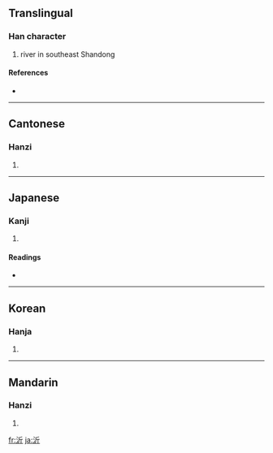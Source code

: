 ==Translingual==

===Han character===
{{Han char|rn=85|rad=水|as=04|sn=7|four=3212<sub>1</sub>|canj=水竹一中 (EHML)}}

# river in southeast Shandong

====References====
* {{Han ref|kx=0609.120|dkj=17183|dj=1002.090|hdz=31567.050|uh=6C82|ud=27778|bh=A85E|bd=43102}}

----

==Cantonese==

===Hanzi===
{{yue-hanzi|jyut=|y=yi6}}

# {{defn|Cantonese}}

----

==Japanese==

===Kanji===
{{ja-kanji|grade=|rs=水04}}

# {{defn|Japanese}}

====Readings====
* {{ja-readings|on=[[き]] (ki), [[きん]] (kin)|kun=[[ほとり]] (hotori), [[ふち]] (fuchi)}}

----

==Korean==

===Hanja===
{{ko-hanja|hangeul=기|eumhun=|rv=gi|mr=ki|y=ki}}

# {{defn|Korean}}

----

==Mandarin==

===Hanzi===
{{cmn-hanzi|pin=[[yí]] ([[yi2]])|wg=i<sup>2</sup>}}

# {{defn|Mandarin}}

[[fr:沂]]
[[ja:沂]]